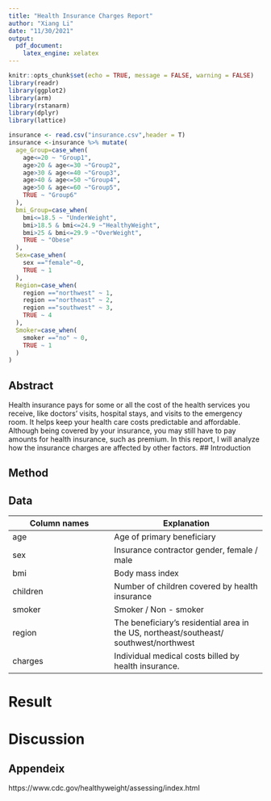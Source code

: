 ```yaml
---
title: "Health Insurance Charges Report"
author: "Xiang Li"
date: "11/30/2021"
output:
  pdf_document:
    latex_engine: xelatex
---
```


```r
knitr::opts_chunk$set(echo = TRUE, message = FALSE, warning = FALSE)
library(readr)
library(ggplot2)
library(arm)
library(rstanarm)
library(dplyr) 
library(lattice)

insurance <- read.csv("insurance.csv",header = T)
insurance <-insurance %>% mutate(
  age_Group=case_when(
    age<=20 ~ "Group1",
    age>20 & age<=30 ~"Group2",
    age>30 & age<=40 ~"Group3",
    age>40 & age<=50 ~"Group4",
    age>50 & age<=60 ~"Group5",
    TRUE ~ "Group6"
  ),
  bmi_Group=case_when(
    bmi<=18.5 ~ "UnderWeight",
    bmi>18.5 & bmi<=24.9 ~"HealthyWeight",
    bmi>25 & bmi<=29.9 ~"OverWeight",
    TRUE ~ "Obese" 
  ),
  Sex=case_when(
    sex =="female"~0,
    TRUE ~ 1
  ),
  Region=case_when(
    region =="northwest" ~ 1,
    region =="northeast" ~ 2,
    region =="southwest" ~ 3,
    TRUE ~ 4
  ),
  Smoker=case_when(
    smoker =="no" ~ 0,
    TRUE ~ 1
  )
)
```

## Abstract
Health insurance pays for some or all the cost of the health services you receive, like doctors’ visits, hospital stays, and visits to the emergency room. It helps keep your health care costs predictable and affordable. Although being covered by your insurance, you may still have to pay amounts for health insurance, such as premium. In this report, I will analyze how the insurance charges are affected by other factors.
## Introduction

## Method
## Data

Column names       | Explanation 
------             | ---------
age                | Age of primary beneficiary
sex                | Insurance contractor gender, female / male
bmi                | Body mass index
children           | Number of children covered by health insurance 
smoker             | Smoker / Non - smoker
region             | The beneficiary's residential area in the US, northeast/southeast/ southwest/northwest
charges            | Individual medical costs billed by health insurance.
# Result

# Discussion


## Appendeix
https://www.cdc.gov/healthyweight/assessing/index.html